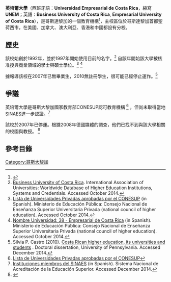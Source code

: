 {{Infobox university
| name= 英培爾大學
| native_name= Universidad Empresarial de Costa Rica
| motto= ''Opportunitas'' ([[Latin|Latin]]
|mottoeng   = Opportunity
| established= 1997
| type= [[Private_university|Private]], undergraduate, graduate.
|chancellor = William Zamora Gonzalez
| city = [[San_José_Province|San José]]
| country = [[Costa_Rica|Costa Rica]]
| campus = Apartado 12640-1000, San José, Costa Rica
| website = [http://www.unem.edu/ Oficial website]
}}

'''英培爾大學'''（西班牙語：'''Universidad Empresarial de Costa Rica'''，縮寫 '''UNEM'''；英語：'''Business University of Costa Rica''', '''Empresarial University of Costa Rica'''），是哥斯達黎加的一個教育機構<ref name="unem.edu">{{Cite web |url=http://www.unem.edu/ |title=官網 |accessdate=2015-10-06 |archive-date=2000-08-16 |archive-url=https://web.archive.org/web/20000816091300/http://www.unem.edu/ |dead-url=yes }}</ref>，主校區位於哥斯達黎加首都聖荷西市，在美國、加拿大、澳大利亞、香港和中國都設有分校。

==歷史==
該校始創於1992年，並於1997年開始使用目前的名字。<ref name=whed>[http://whed.net/detail_institution.php?id=17738 Business University of Costa Rica]. International Association of Universities: Worldwide Database of Higher Education Institutions, Systems and Credentials. Accessed October 2014.</ref> 自該年開始該大學被核准授與商業領域的學士與碩士學位。<ref name=lista>[http://www.mep.go.cr/sites/default/files/pregunta_frecuente/documentos/lista_universidades_aprobadas_CONESUP.pdf Lista de Universidades Privadas aprobadas por el CONESUP] {{webarchive|url=https://web.archive.org/web/20150811082623/http://www.mep.go.cr/sites/default/files/pregunta_frecuente/documentos/lista_universidades_aprobadas_CONESUP.pdf |date=2015-08-11 }} (in Spanish). Ministerio de Educación Pública: Consejo Nacional de Enseñanza Superior Universitaria Privada (national council of higher education). Accessed October 2014.</ref> <ref name=nombre>[http://www.mep.go.cr/sites/default/files/oferta_academica/38-EMPRESARIAL.pdf Nombre Universidad: 38 - Empresarial de Costa Rica] (in Spanish). Ministerio de Educación Pública: Consejo Nacional de Enseñanza Superior Universitaria Privada (national council of higher education). Accessed October 2014.</ref>

據報導該校在2007年已無畢業生，2010無註冊學生，很可能已經停止運作。<ref name=castro>Silvia P. Castro (2010). [http://www.ulacit.cr/files/documentosULACIT/Silvia/Silvia_Castro_Final_Dissertation.pdf Costa Rican higher education, its universities and students] {{webarchive|url=https://web.archive.org/web/20150704184149/http://www.ulacit.cr/files/documentosULACIT/Silvia/Silvia_Castro_Final_Dissertation.pdf |date=2015-07-04 }}. Doctoral dissertation, University of Pennsylvania. Accessed December 2014.</ref>

==爭議==
英培爾大學是哥斯大黎加國家教育部CONESUP認可教育機構 <ref name=conesup>[http://www.mep.go.cr/sites/default/files/pregunta_frecuente/documentos/lista_universidades_aprobadas_CONESUP.pdf Lista de Universidades Privadas aprobadas por el CONESUP]</ref> ，但尚未取得當地SINAES進一步認證。<ref name=sinaes>[http://www.sinaes.ac.cr/index.php/instituciones-educacion-superior Instituciones miembros del SINAES] {{Wayback|url=http://www.sinaes.ac.cr/index.php/instituciones-educacion-superior |date=20141216134259 }} (in Spanish). Sistema Nacional de Acreditación de la Educación Superior. Accessed December 2014.</ref> 

該校於2007年已停運。根據2008年德國媒體的調查，他們已找不到與該大學相關的校園與教授。
<ref name=DerSpiegel>
{{cite journal
  |url=http://www.spiegel.de/unispiegel/studium/umstrittene-titel-professoren-und-doktoren-made-in-costa-rica-a-597705.html
  |title=Umstrittene Titel: Professoren und Doktoren made in Costa Rica
  |trans_title=Controversial Degree: Professors and Doctors Made in Costa Rica
  |work=[[Der_Spiegel|Der Spiegel]]
  |language=de
  |year=2008
  |first=Marvin|last=Oppong
}}</ref>

==參考目錄==
{{Reflist}}

[[Category:哥斯大黎加|Category:哥斯大黎加]]